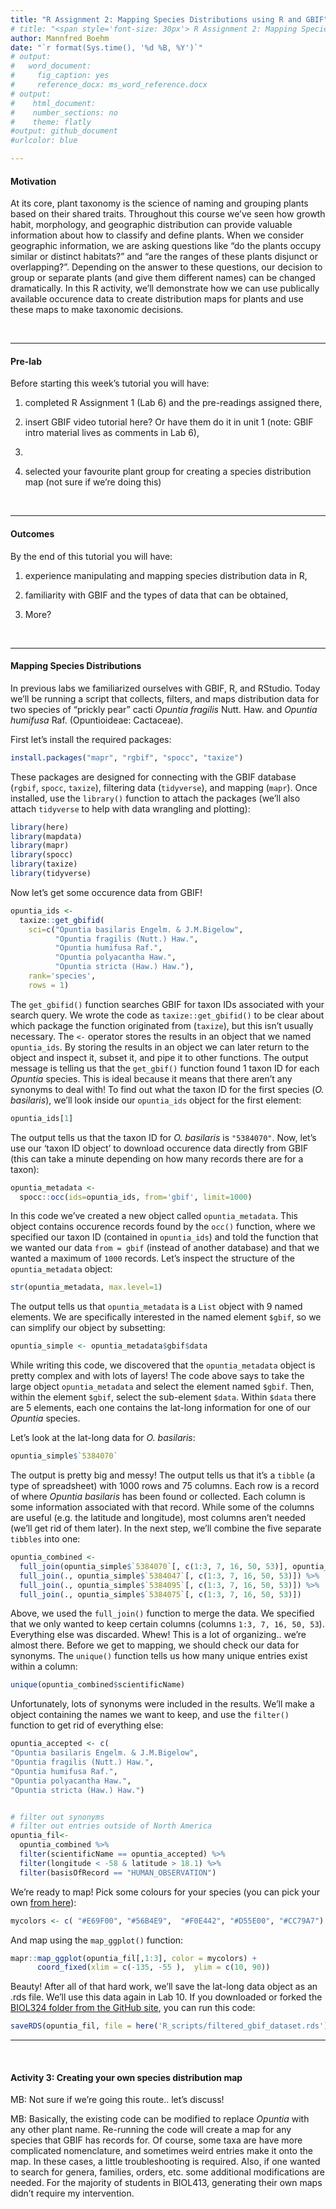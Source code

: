 ```yaml
---
title: "R Assignment 2: Mapping Species Distributions using R and GBIF"
# title: "<span style='font-size: 30px'> R Assignment 2: Mapping Species Distributions using R and GBIF </style>"
author: Mannfred Boehm
date: "`r format(Sys.time(), '%d %B, %Y')`"
# output:
#   word_document:
#     fig_caption: yes
#     reference_docx: ms_word_reference.docx
# output:
#    html_document:
#    number_sections: no
#    theme: flatly
#output: github_document
#urlcolor: blue

---
```


#### Motivation

At its core, plant taxonomy is the science of naming and grouping plants based on their shared traits. Throughout this course we've seen how growth habit, morphology, and geographic distribution can provide valuable information about how to classify and define plants. When we consider geographic information, we are asking questions like "do the plants occupy similar or distinct habitats?" and "are the ranges of these plants disjunct or overlapping?". Depending on the answer to these questions, our decision to group or separate plants (and give them different names) can be changed dramatically. In this R activity, we'll demonstrate how we can use publically available occurence data to create distribution maps for plants and use these maps to make taxonomic decisions.  



&nbsp;
&nbsp;

---
 

#### Pre-lab 

Before starting this week's tutorial you will have: 

1. completed R Assignment 1 (Lab 6) and the pre-readings assigned there, 

2. insert GBIF video tutorial here? Or have them do it in unit 1 (note: GBIF intro material lives as comments in Lab 6),

3. 

3. selected your favourite plant group for creating a species distribution map (not sure if we're doing this)

&nbsp;
&nbsp;

---

#### Outcomes

By the end of this tutorial you will have: <br>

1. experience manipulating and mapping species distribution data in R, <br>

2. familiarity with GBIF and the types of data that can be obtained, <br>

3. More?

&nbsp;
&nbsp;

---

#### Mapping Species Distributions

In previous labs we familiarized ourselves with GBIF, R, and RStudio. Today we'll be running a script that collects, filters, and maps distribution data for two species of "prickly pear" cacti _Opuntia fragilis_ Nutt. Haw. and _Opuntia humifusa_ Raf. (Opuntioideae: Cactaceae). 

First let's install the required packages:

```r
install.packages("mapr", "rgbif", "spocc", "taxize")
```

These packages are designed for connecting with the GBIF database (`rgbif`, `spocc`, `taxize`), filtering data (`tidyverse`), and mapping (`mapr`). Once installed, use the `library()` function to attach the packages (we'll also attach `tidyverse` to help with data wrangling and plotting):

```r

library(here)
library(mapdata)
library(mapr)
library(spocc)
library(taxize)
library(tidyverse)

```


Now let's get some occurence data from GBIF! 

```r
opuntia_ids <- 
  taxize::get_gbifid(
    sci=c("Opuntia basilaris Engelm. & J.M.Bigelow",
          "Opuntia fragilis (Nutt.) Haw.",
          "Opuntia humifusa Raf.",
          "Opuntia polyacantha Haw.",
          "Opuntia stricta (Haw.) Haw."), 
    rank='species',
    rows = 1)
```


The `get_gbifid()` function searches GBIF for taxon IDs associated with your search query. We wrote the code as `taxize::get_gbifid()` to be clear about which package the function originated from (`taxize`), but this isn't usually necessary. The `<-` operator stores the results in an object that we named `opuntia_ids`. By storing the results in an object we can later return to the object and inspect it, subset it, and pipe it to other functions. The output message is telling us that the `get_gbif()` function found 1 taxon ID for each *Opuntia* species. This is ideal because it means that there aren't any synonyms to deal with! To find out what the taxon ID for the first species (*O. basilaris*), we'll look inside our `opuntia_ids` object for the first element:

```r
opuntia_ids[1]
```

The output tells us that the taxon ID for *O. basilaris* is `"5384070"`. Now, let's use our 'taxon ID object' to download occurence data directly from GBIF (this can take a minute depending on how many records there are for a taxon):

```r
opuntia_metadata <- 
  spocc::occ(ids=opuntia_ids, from='gbif', limit=1000)
```

In this code we've created a new object called `opuntia_metadata`. This object contains occurence records found by the `occ()` function, where we specified our taxon ID (contained in `opuntia_ids`) and told the function that we wanted our data `from = gbif` (instead of another database) and that we wanted a maximum of `1000` records. Let's inspect the structure of the `opuntia_metadata` object:

```r
str(opuntia_metadata, max.level=1)
```

The output tells us that `opuntia_metadata` is a `List` object with 9 named elements. We are specifically interested in the named element `$gbif`, so we can simplify our object by subsetting:

```r
opuntia_simple <- opuntia_metadata$gbif$data
```

While writing this code, we discovered that the `opuntia_metadata` object is pretty complex and with lots of layers! The code above says to take the large object `opuntia_metadata` and select the element named `$gbif`. Then, within the element `$gbif`, select the sub-element `$data`. Within `$data` there are 5 elements, each one contains the lat-long information for one of our *Opuntia* species. 

Let's look at the lat-long data for *O. basilaris*:

```r
opuntia_simple$`5384070`
```

The output is pretty big and messy! The output tells us that it's a `tibble` (a type of spreadsheet) with 1000 rows and 75 columns. Each row is a record of where _Opuntia basilaris_ has been found or collected. Each column is some information associated with that record. While some of the columns are useful (e.g. the latitude and longitude), most columns aren't needed (we'll get rid of them later). In the next step, we'll combine the five separate `tibbles` into one:

```r
opuntia_combined <-
  full_join(opuntia_simple$`5384070`[, c(1:3, 7, 16, 50, 53)], opuntia_simple$`5384113`[, c(1:3, 7, 16, 53)]) %>% 
  full_join(., opuntia_simple$`5384047`[, c(1:3, 7, 16, 50, 53)]) %>% 
  full_join(., opuntia_simple$`5384095`[, c(1:3, 7, 16, 50, 53)]) %>% 
  full_join(., opuntia_simple$`5384075`[, c(1:3, 7, 16, 50, 53)])
```

Above, we used the `full_join()` function to merge the data. We specified that we only wanted to keep certain columns (columns `1:3, 7, 16, 50, 53`). Everything else was discarded. Whew! This is a lot of organizing.. we're almost there. Before we get to mapping, we should check our data for synonyms. The `unique()` function tells us how many unique entries exist within a column:

```r
unique(opuntia_combined$scientificName)
```

Unfortunately, lots of synonyms were included in the results. We'll make a object containing the names we want to keep, and use the `filter()` function to get rid of everything else:

```r
opuntia_accepted <- c(
"Opuntia basilaris Engelm. & J.M.Bigelow",
"Opuntia fragilis (Nutt.) Haw.",
"Opuntia humifusa Raf.",
"Opuntia polyacantha Haw.",
"Opuntia stricta (Haw.) Haw.")


# filter out synonyms 
# filter out entries outside of North America
opuntia_fil<-  
  opuntia_combined %>% 
  filter(scientificName == opuntia_accepted) %>% 
  filter(longitude < -58 & latitude > 18.1) %>% 
  filter(basisOfRecord == "HUMAN_OBSERVATION")
```

We're ready to map! Pick some colours for your species (you can pick your own [from here](http://www.cookbook-r.com/Graphs/Colors_(ggplot2)/)):

```r
mycolors <- c( "#E69F00", "#56B4E9",  "#F0E442", "#D55E00", "#CC79A7")
```

And map using the `map_ggplot()` function:

```r
mapr::map_ggplot(opuntia_fil[,1:3], color = mycolors) + 
      coord_fixed(xlim = c(-135, -55 ),  ylim = c(10, 90)) 
```


Beauty! After all of that hard work, we'll save the lat-long data object as an .rds file. We'll use this data again in Lab 10. If you downloaded or forked the [BIOL324 folder from the GitHub site](https://github.com/mannfred/BIOL324), you can run this code:

```r
saveRDS(opuntia_fil, file = here('R_scripts/filtered_gbif_dataset.rds'))
```
---

&nbsp;
&nbsp;

#### Activity 3: Creating your own species distribution map

MB: Not sure if we're going this route.. let's discuss!

MB: Basically, the existing code can be modified to replace _Opuntia_ with any other plant name. Re-running the code will create a map for any species that GBIF has records for. Of course, some taxa are have more complicated nomenclature, and sometimes weird entries make it onto the map. In these cases, a little troubleshooting is required. Also, if one wanted to search for genera, families, orders, etc. some additional modifications are needed. For the majority of students in BIOL413, generating their own maps didn't require my intervention. 

<br>
<br>



